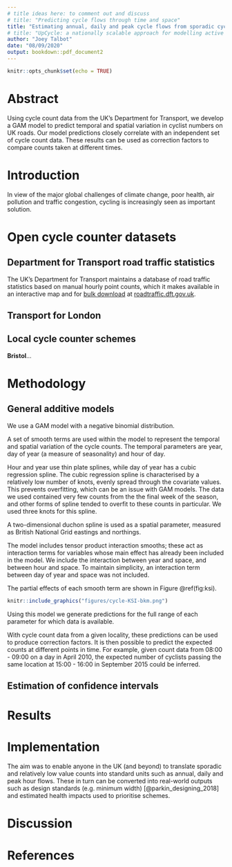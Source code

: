 ```yaml
---
# title ideas here: to comment out and discuss
# title: "Predicting cycle flows through time and space"
title: "Estimating annual, daily and peak cycle flows from sporadic cycle counters: a nationally scalable approach"
# title: "UpCycle: a nationally scalable approach for modelling active transport flows based on open count data"
author: "Joey Talbot"
date: "08/09/2020"
output: bookdown::pdf_document2
---
```


<!-- Strategy: submit it to Transportation Research Part D -->

```r
knitr::opts_chunk$set(echo = TRUE)
```

# Abstract

Using cycle count data from the UK's Department for Transport, we develop a GAM model to predict temporal and spatial variation in cyclist numbers on UK roads. 
Our model predictions closely correlate with an independent set of cycle count data. 
These results can be used as correction factors to compare counts taken at different times.

# Introduction

In view of the major global challenges of climate change, poor health, air pollution and traffic congestion, cycling is increasingly seen as important solution. 

# Open cycle counter datasets

## Department for Transport road traffic statistics 

The UK's Department for Transport maintains a database of road traffic statistics based on manual hourly point counts, which it makes available in an interactive map and for [bulk download](https://roadtraffic.dft.gov.uk/downloads)
<!-- , in .zip and .csv formats, -->
at [roadtraffic.dft.gov.uk](https://roadtraffic.dft.gov.uk).


## Transport for London

## Local cycle counter schemes

**Bristol**...

# Methodology


<!-- ## Exploratory data analysis -->


<!-- ## Univariate models -->


<!-- ## Multivariate -->


<!-- ## Time series analysis -->

## General additive models


We use a GAM model with a negative binomial distribution.

A set of smooth terms are used within the model to represent the temporal and spatial variation of the cycle counts.
The temporal parameters are year, day of year (a measure of seasonality) and hour of day.

Hour and year use thin plate splines, while day of year has a cubic regression spline.
The cubic regression spline is characterised by a relatively low number of knots, evenly spread through the covariate values.
This prevents overfitting, which can be an issue with GAM models.
The data we used contained very few counts from the the final week of the season, and other forms of spline tended to overfit to these counts in particular.
We used three knots for this spline.

A two-dimensional duchon spline is used as a spatial parameter, measured as British National Grid eastings and northings. 

The model includes tensor product interaction smooths; these act as interaction terms for variables whose main effect has already been included in the model. 
We include the interaction between year and space, and between hour and space. 
To maintain simplicity, an interaction term between day of year and space was not included.

The partial effects of each smooth term are shown in Figure \@ref(fig:ksi). 

```r
knitr::include_graphics("figures/cycle-KSI-bkm.png")
```

Using this model we generate predictions for the full range of each parameter for which data is available. 


With cycle count data from a given locality, these predictions can be used to produce correction factors. It is then possible to predict the expected counts at different points in time. For example, given count data from 08:00 - 09:00 on a day in April 2010, the expected number of cyclists passing the same location at 15:00 - 16:00 in September 2015 could be inferred.

## Estimation of confidence intervals

<!-- ## R function -->

<!-- We have written an R function that computes these predictions.  -->

<!-- The input to this is cycle count data from a given location and time period, covering at least one hour. The function if flexible as to the number of hours of data to be inputted. Each hour of input data contributes to mean correction factors, which are then used to estimate   -->

# Results


# Implementation

The aim was to enable anyone in the UK (and beyond) to translate sporadic and relatively low value counts into standard units such as annual, daily and peak hour flows.
These in turn can be converted into real-world outputs such as design standards (e.g. minimum width) [@parkin_designing_2018] and estimated health impacts used to prioritise schemes.


# Discussion

# References

